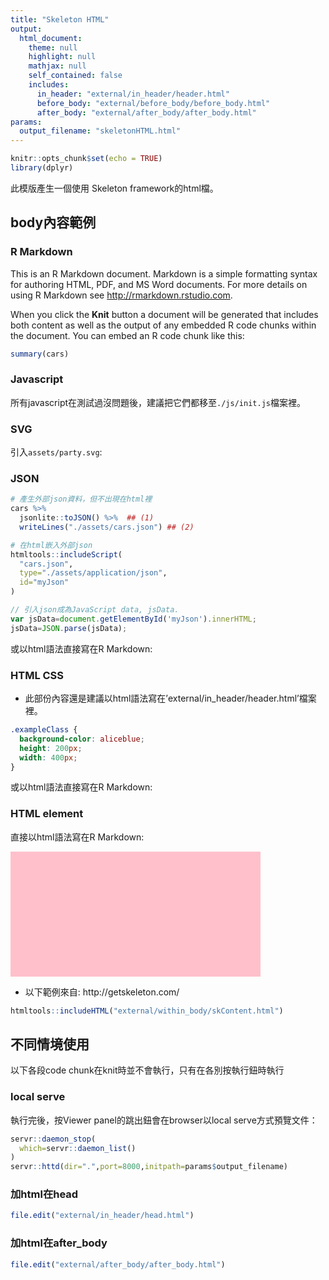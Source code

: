 ```yaml
---
title: "Skeleton HTML"
output: 
  html_document:
    theme: null
    highlight: null
    mathjax: null
    self_contained: false
    includes:
      in_header: "external/in_header/header.html"
      before_body: "external/before_body/before_body.html"
      after_body: "external/after_body/after_body.html"
params:
  output_filename: "skeletonHTML.html"
---
```


```r
knitr::opts_chunk$set(echo = TRUE)
library(dplyr)
```

此模版產生一個使用 Skeleton framework的html檔。

## body內容範例

### R Markdown

This is an R Markdown document. Markdown is a simple formatting syntax for authoring HTML, PDF, and MS Word documents. For more details on using R Markdown see <http://rmarkdown.rstudio.com>.

When you click the **Knit** button a document will be generated that includes both content as well as the output of any embedded R code chunks within the document. You can embed an R code chunk like this:

```r
summary(cars)
```

### Javascript

所有javascript在測試過沒問題後，建議把它們都移至`./js/init.js`檔案裡。

### SVG
引入`assets/party.svg`:

<object id="myObject" data="assets/party.svg" type="image/svg+xml" width="100%"></object>

### JSON

```r
# 產生外部json資料，但不出現在html裡
cars %>%
  jsonlite::toJSON() %>%  ## (1)
  writeLines("./assets/cars.json") ## (2)
```


```r
# 在html嵌入外部json
htmltools::includeScript(
  "cars.json",
  type="./assets/application/json",
  id="myJson"
)
```

```js
// 引入json成為JavaScript data, jsData.
var jsData=document.getElementById('myJson').innerHTML;
jsData=JSON.parse(jsData);
```

或以html語法直接寫在R Markdown: 

<script type="text/javascript">
// 引入json成為JavaScript data, jsData2.
var jsData2=document.getElementById('myJson').innerHTML;
jsData2=JSON.parse(jsData);
</script>

### HTML CSS

  * 此部份內容還是建議以html語法寫在'external/in_header/header.html'檔案裡。
  
```css
.exampleClass {
  background-color: aliceblue;
  height: 200px;
  width: 400px;
}
```

或以html語法直接寫在R Markdown: 

<style>
.exampleClass2 {
  background-color: pink;
  height: 200px;
  width: 400px;
}
</style>

### HTML element
直接以html語法寫在R Markdown: 

<div id="myDiv" class="exampleClass"></div>

<div id="myDiv2" class="exampleClass2"></div>

  * 以下範例來自: http://getskeleton.com/
  

```r
htmltools::includeHTML("external/within_body/skContent.html")
```


## 不同情境使用
以下各段code chunk在knit時並不會執行，只有在各別按執行鈕時執行

### local serve
執行完後，按Viewer panel的跳出鈕會在browser以local serve方式預覽文件：
```r
servr::daemon_stop(
  which=servr::daemon_list()
)
servr::httd(dir=".",port=8000,initpath=params$output_filename)
```

### 加html在head

```r
file.edit("external/in_header/head.html")
```

### 加html在after_body

```r
file.edit("external/after_body/after_body.html")
```
